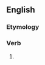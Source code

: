 ==English==

===Etymology===
{{suffix|fill|eth|lang=en}}

===Verb===
{{head|en|verb form}}

# {{en-archaic third-person singular of|fill}}